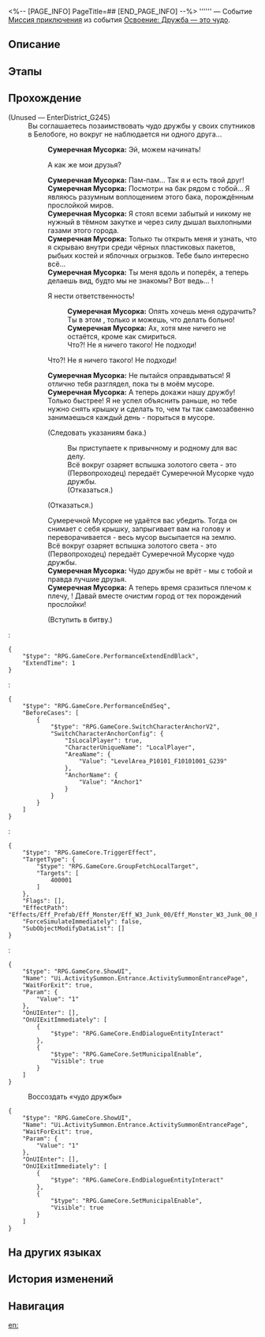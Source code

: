 <%-- [PAGE_INFO]
PageTitle=##
[END_PAGE_INFO] --%>
{{Дополнить|Диалоги.}}
{{Миссия Инфобокс
|id              = 8024202
|Название        = 
|Изображение     = Миссия .png
|Тип             = Миссия приключения
|Событие         = Освоение: Дружба - это чудо
|Глава           = 
|Условия         = Завершена [[Миссия приключения]] «[[Старые друзья, новые друзья?]]»
|Персонажи       = Первопроходец; Сумеречная Мусорка
|СтартЛокация    = [[Ярило-VI]] — [[Административный район]]
|Мир             = Ярило-VI
|Предыдущая      = Старые друзья, новые друзья?
|Следующая       = 
|Награды         = 
}}
'''''' — Событие [[Миссия приключения]] из события [[Освоение: Дружба — это чудо]].

==Описание==
{{Описание|<!--официальное описание из Перекрёстка судеб-->}}

==Этапы==


==Прохождение==
{{Дополнить}}

;(Unused &mdash; EnterDistrict_G245)
:Вы соглашаетесь позаимствовать чудо дружбы у своих спутников в Белобоге, но вокруг не наблюдается ни одного друга...
::'''Сумеречная Мусорка:''' Эй, можем начинать!
::{{Диалог|Стрелка}} А как же мои друзья?
::'''Сумеречная Мусорка:''' Пам-пам... Так я и есть твой друг!
::'''Сумеречная Мусорка:''' Посмотри на бак рядом с тобой... Я являюсь разумным воплощением этого бака, порождённым прослойкой миров.
::'''Сумеречная Мусорка:''' Я стоял всеми забытый и никому не нужный в тёмном закутке и через силу дышал выхлопными газами этого города.
::'''Сумеречная Мусорка:''' Только ты {{MC|ж=захотела|м=захотел}} открыть меня и узнать, что я скрываю внутри среди чёрных пластиковых пакетов, рыбьих костей и яблочных огрызков. Тебе было интересно всё...
::'''Сумеречная Мусорка:''' Ты {{MC|ж=изучила|м=изучил}} меня вдоль и поперёк, а теперь делаешь вид, будто мы не знакомы? Вот ведь... {{MC|ж=бесстыдница|м=бесстыдник}}!
::{{Диалог|Стрелка}} Я {{MC|ж=готова|м=готов}} нести ответственность!
:::'''Сумеречная Мусорка:''' Опять хочешь меня одурачить? Ты в этом {{MC|ж=хороша|м=хорош}}, только и можешь, что делать больно!
:::'''Сумеречная Мусорка:''' Ах, хотя мне ничего не остаётся, кроме как смириться.
:::Что?! Не {{MC|ж=делала|м=делал}} я ничего такого! Не подходи!
::{{Диалог|Стрелка}} Что?! Не {{MC|ж=делала|м=делал}} я ничего такого! Не подходи!
::'''Сумеречная Мусорка:''' Не пытайся оправдываться! Я отлично тебя разглядел, пока ты {{MC|ж=рылась|м=рылся}} в моём мусоре.
::'''Сумеречная Мусорка:''' А теперь докажи нашу дружбу! Только быстрее! Я не успел объяснить раньше, но тебе нужно снять крышку и сделать то, чем ты так самозабвенно занимаешься каждый день - порыться в мусоре.
::{{Диалог|Стрелка}} (Следовать указаниям бака.)
:::Вы приступаете к привычному и родному для вас делу.
:::Всё вокруг озаряет вспышка золотого света - это (Первопроходец) передаёт Сумеречной Мусорке чудо дружбы.
:::(Отказаться.)
::{{Диалог|Стрелка}} (Отказаться.)
::Сумеречной Мусорке не удаётся вас убедить. Тогда он снимает с себя крышку, запрыгивает вам на голову и переворачивается - весь мусор высыпается на землю.
::Всё вокруг озаряет вспышка золотого света - это (Первопроходец) передаёт Сумеречной Мусорке чудо дружбы.
::'''Сумеречная Мусорка:''' Чудо дружбы не врёт - мы с тобой и правда лучшие друзья.
::'''Сумеречная Мусорка:''' А теперь время сразиться плечом к плечу, {{MC|ж=подруга|м=дружище}}! Давай вместе очистим город от тех порождений прослойки!
::{{Диалог|Стрелка}} (Вступить в битву.)
:<pre>{
	"$type": "RPG.GameCore.PerformanceExtendEndBlack",
	"ExtendTime": 1
}</pre>
:<pre>{
	"$type": "RPG.GameCore.PerformanceEndSeq",
	"BeforeCases": [
		{
			"$type": "RPG.GameCore.SwitchCharacterAnchorV2",
			"SwitchCharacterAnchorConfig": {
				"IsLocalPlayer": true,
				"CharacterUniqueName": "LocalPlayer",
				"AreaName": {
					"Value": "LevelArea_P10101_F10101001_G239"
				},
				"AnchorName": {
					"Value": "Anchor1"
				}
			}
		}
	]
}</pre>
:<pre>{
	"$type": "RPG.GameCore.TriggerEffect",
	"TargetType": {
		"$type": "RPG.GameCore.GroupFetchLocalTarget",
		"Targets": [
			400001
		]
	},
	"Flags": [],
	"EffectPath": "Effects/Eff_Prefab/Eff_Monster/Eff_W3_Junk_00/Eff_Monster_W3_Junk_00_Paster01.prefab",
	"ForceSimulateImmediately": false,
	"SubObjectModifyDataList": []
}</pre>
:<pre>{
	"$type": "RPG.GameCore.ShowUI",
	"Name": "Ui.ActivitySummon.Entrance.ActivitySummonEntrancePage",
	"WaitForExit": true,
	"Param": {
		"Value": "1"
	},
	"OnUIEnter": [],
	"OnUIExitImmediately": [
		{
			"$type": "RPG.GameCore.EndDialogueEntityInteract"
		},
		{
			"$type": "RPG.GameCore.SetMunicipalEnable",
			"Visible": true
		}
	]
}</pre>


:{{Диалог|Журнал путешествий}} Воссоздать «чудо дружбы»
<pre>{
	"$type": "RPG.GameCore.ShowUI",
	"Name": "Ui.ActivitySummon.Entrance.ActivitySummonEntrancePage",
	"WaitForExit": true,
	"Param": {
		"Value": "1"
	},
	"OnUIEnter": [],
	"OnUIExitImmediately": [
		{
			"$type": "RPG.GameCore.EndDialogueEntityInteract"
		},
		{
			"$type": "RPG.GameCore.SetMunicipalEnable",
			"Visible": true
		}
	]
}</pre>
{{Диалог Конец}}

==На других языках==
{{На других языках
|en   = 
|zhs  = 
|zht  = 
|ja   = 
|ko   = 
|es   = 
|fr   = 
|ru   = 
|th   = 
|vi   = 
|de   = 
|id   = 
|pt   = 
}}

==История изменений==
{{История изменений|3.5}}

==Навигация==
{{Миссия приключения Навбокс|Глава }}

[[en:]]
